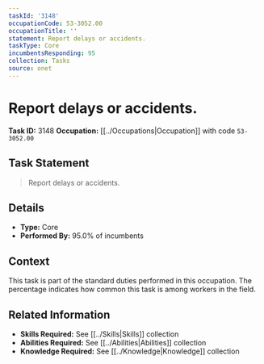 ```yaml
---
taskId: '3148'
occupationCode: 53-3052.00
occupationTitle: ''
statement: Report delays or accidents.
taskType: Core
incumbentsResponding: 95
collection: Tasks
source: onet
---
```

# Report delays or accidents.

**Task ID:** 3148
**Occupation:** [[../Occupations|Occupation]] with code `53-3052.00`

## Task Statement

> Report delays or accidents.

## Details

- **Type:** Core
- **Performed By:** 95.0% of incumbents

## Context

This task is part of the standard duties performed in this occupation. The percentage indicates how common this task is among workers in the field.

## Related Information

- **Skills Required:** See [[../Skills|Skills]] collection
- **Abilities Required:** See [[../Abilities|Abilities]] collection
- **Knowledge Required:** See [[../Knowledge|Knowledge]] collection
